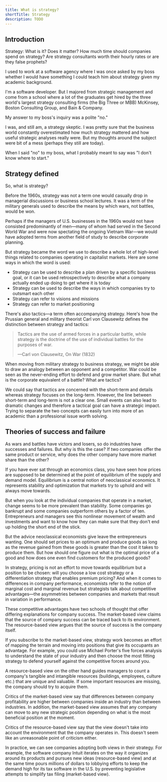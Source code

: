 ```yaml
---
title: What is strategy?
shortTitle: Strategy
description: TODO
---
```


## Introduction

Strategy: What is it? Does it matter? How much time should companies spend on strategy? Are strategy consultants worth their hourly rates or are they false prophets?

I used to work at a software agency where I was once asked by my boss whether I would have something I could teach him about strategy given my academic background.

I'm a software developer. But I majored from strategic management and come from a school where a lot of the graduates get hired by the three world's largest strategy consulting firms (the Big Three or MBB) McKinsey, Boston Consulting Group, and Bain & Company.

My answer to my boss's inquiry was a polite "no."

I was, and still am, a strategy skeptic. I was pretty sure that the business world constantly overestimated how much strategy mattered and how useful strategic analyses really were. But my thoughts around the subject were bit of a mess (perhaps they still are today).

When I said "no" to my boss, what I probably meant to say was "I don't know where to start."

## Strategy defined

So, what is strategy?

Before the 1960s, strategy was not a term one would casually drop in managerial discussions or business school lectures. It was a term of the military generals used to describe the means by which wars, not battles, would be won.

Perhaps if the managers of U.S. businesses in the 1960s would not have consisted predominantly of men—many of whom had served in the Second World War and were now spectating the ongoing Vietnam War—we would have adopted terms from another field of study to describe corporate planning.

But strategy became the word we use to describe a whole lot of high-level things related to companies operating in capitalist markets. Here are some ways in which the word is used:

- Strategy can be used to describe a plan driven by a specific business goal, or it can be used retrospectively to describe what a company actually ended up doing to get where it is today
- Strategy can be used to describe the ways in which companies try to outsmart each other
- Strategy can refer to visions and missions
- Strategy can refer to market positioning

There's also tactics—a term often accompanying strategy. Here's how the Prussian general and military theorist Carl von Clausewitz defines the distinction between strategy and tactics:

> Tactics are the use of armed forces in a particular battle, while strategy is the doctrine of the use of individual battles for the purposes of war.
>
> —Carl von Clausewitz, On War (1832)

When moving from military strategy to business strategy, we might be able to draw an analogy between an opponent and a competitor. War could be seen as the never-ending effort to defend and grow market share. But what is the corporate equivalent of a battle? What are tactics?

We could say that tactics are concerned with the short-term and details whereas strategy focuses on the long-term. However, the line between short-term and long-term is not a clear one. Small events can also lead to dramatic changes and therefore a tactical goal can have a strategic impact. Trying to separate the two concepts can easily turn into more of an academic than a professional issue worth solving.

## Theories of success and failure

As wars and battles have victors and losers, so do industries have successes and failures. But why is this the case? If two companies offer the same product or service, why does the other company have more market share than the other?

If you have ever sat through an economics class, you have seen how prices are supposed to be determined at the point of equilibrium of the supply and demand model. Equilibrium is a central notion of neoclassical economics. It represents stability and optimization that markets try to uphold and will always move towards.

But when you look at the individual companies that operate in a market, change seems to be more prevalent than stability. Some companies go bankrupt and some companies outperform others by a factor of ten. Entrepreneurs and managers see this nonlinear movement of wealth and investments and want to know how they can make sure that they don't end up holding the short end of the stick.

But the advice neoclassical economists give leave the entrepreneurs wanting. One should set prices to an optimum and produce goods as long as the revenue gained from these goods is greater than the cost it takes to produce them. But how should one figure out what is the optimal price of a good and how does one even find customers for the produced goods?

In strategy, pricing is not an effort to move towards equilibrium but a position to be chosen: will you choose a low cost strategy or a differentiation strategy that enables premium pricing? And when it comes to differences in company performance, economists refer to the notion of marginal cost and marginal revenue but strategists talk about competitive advantages—the asymmetries between companies and markets that result in variation in performance.

These competitive advantages have two schools of thought that offer differing explanations for company success. The market-based view claims that the source of company success can be traced back to its environment. The resource-based view argues that the source of success is the company itself.

If you subscribe to the market-based view, strategy work becomes an effort of mapping the terrain and moving into positions that give its occupants an advantage. For example, you could use Michael Porter's five forces analysis to understand the state of your industry and then choose the most fitting strategy to defend yourself against the competitive forces around you.

A resource-based view on the other hand guides managers to count a company's tangible and intangible resources (buildings, employees, culture etc.) that are unique and valuable. If some important resources are missing, the company should try to acquire them.

Critics of the market-based view say that differences between company profitability are higher between companies inside an industry than between industries. In addition, the market-based view assumes that any company can move to any new strategic position depending on what is the most beneficial position at the moment.

Critics of the resource-based view say that the view doesn't take into account the environment that the company operates in. This doesn't seem like an unreasonable point of criticism either.

In practice, we can see companies adopting both views in their strategy. For example, the software company Intuit iterates on the way it organizes around its products and pursues new ideas (resource-based view) and at the same time pours millions of dollars to lobbying efforts to keep the demand high for its tax software in the U.S. by preventing legislative attempts to simplify tax filing (market-based view).
